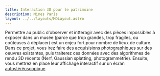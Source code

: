 ```yaml
---
title: Interaction 3D pour le patrimoine
description: Mines Paris
layout: ../../layouts/MDLayout.astro
---
```


Permettre au public d'observer et intteragir avec des pièces impossibles à exposer dans un musée (parce que trop grandes, trop fragiles, ou coûteuses à déplacer) est un enjeu fort pour nombre de lieux de culture.
Dans ce projet, vous irez faire des acquisisions photographiques sur des oeuvres existantes, puis traiterez ces données avec des algorithmes de rendu 3D récents (Nerf, Gaussian splatting, photogrammétrie).
Ensuite, vous mettrez en place leur affichage interactif sur un écran [autostéréoscopique][LG].

[LG]: https://lookingglassfactory.com/

